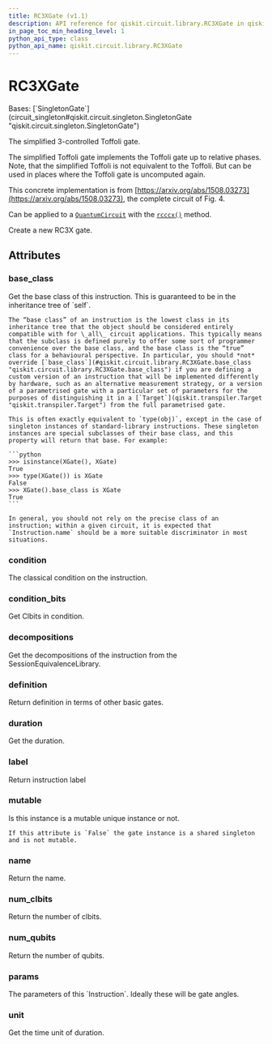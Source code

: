 ```yaml
---
title: RC3XGate (v1.1)
description: API reference for qiskit.circuit.library.RC3XGate in qiskit v1.1
in_page_toc_min_heading_level: 1
python_api_type: class
python_api_name: qiskit.circuit.library.RC3XGate
---
```


# RC3XGate

<Class id="qiskit.circuit.library.RC3XGate" isDedicatedPage={true} github="https://github.com/Qiskit/qiskit/tree/stable/1.1/qiskit/circuit/library/standard_gates/x.py#L833-L929" signature="qiskit.circuit.library.RC3XGate(*args, _force_mutable=False, **kwargs)" modifiers="class">
  Bases: [`SingletonGate`](circuit_singleton#qiskit.circuit.singleton.SingletonGate "qiskit.circuit.singleton.SingletonGate")

  The simplified 3-controlled Toffoli gate.

  The simplified Toffoli gate implements the Toffoli gate up to relative phases. Note, that the simplified Toffoli is not equivalent to the Toffoli. But can be used in places where the Toffoli gate is uncomputed again.

  This concrete implementation is from [https://arxiv.org/abs/1508.03273](https://arxiv.org/abs/1508.03273), the complete circuit of Fig. 4.

  Can be applied to a [`QuantumCircuit`](qiskit.circuit.QuantumCircuit "qiskit.circuit.QuantumCircuit") with the [`rcccx()`](qiskit.circuit.QuantumCircuit#rcccx "qiskit.circuit.QuantumCircuit.rcccx") method.

  Create a new RC3X gate.

  ## Attributes

  ### base\_class

  <Attribute id="qiskit.circuit.library.RC3XGate.base_class">
    Get the base class of this instruction. This is guaranteed to be in the inheritance tree of `self`.

    The “base class” of an instruction is the lowest class in its inheritance tree that the object should be considered entirely compatible with for \_all\_ circuit applications. This typically means that the subclass is defined purely to offer some sort of programmer convenience over the base class, and the base class is the “true” class for a behavioural perspective. In particular, you should *not* override [`base_class`](#qiskit.circuit.library.RC3XGate.base_class "qiskit.circuit.library.RC3XGate.base_class") if you are defining a custom version of an instruction that will be implemented differently by hardware, such as an alternative measurement strategy, or a version of a parametrised gate with a particular set of parameters for the purposes of distinguishing it in a [`Target`](qiskit.transpiler.Target "qiskit.transpiler.Target") from the full parametrised gate.

    This is often exactly equivalent to `type(obj)`, except in the case of singleton instances of standard-library instructions. These singleton instances are special subclasses of their base class, and this property will return that base. For example:

    ```python
    >>> isinstance(XGate(), XGate)
    True
    >>> type(XGate()) is XGate
    False
    >>> XGate().base_class is XGate
    True
    ```

    In general, you should not rely on the precise class of an instruction; within a given circuit, it is expected that `Instruction.name` should be a more suitable discriminator in most situations.
  </Attribute>

  ### condition

  <Attribute id="qiskit.circuit.library.RC3XGate.condition">
    The classical condition on the instruction.
  </Attribute>

  ### condition\_bits

  <Attribute id="qiskit.circuit.library.RC3XGate.condition_bits">
    Get Clbits in condition.
  </Attribute>

  ### decompositions

  <Attribute id="qiskit.circuit.library.RC3XGate.decompositions">
    Get the decompositions of the instruction from the SessionEquivalenceLibrary.
  </Attribute>

  ### definition

  <Attribute id="qiskit.circuit.library.RC3XGate.definition">
    Return definition in terms of other basic gates.
  </Attribute>

  ### duration

  <Attribute id="qiskit.circuit.library.RC3XGate.duration">
    Get the duration.
  </Attribute>

  ### label

  <Attribute id="qiskit.circuit.library.RC3XGate.label">
    Return instruction label
  </Attribute>

  ### mutable

  <Attribute id="qiskit.circuit.library.RC3XGate.mutable">
    Is this instance is a mutable unique instance or not.

    If this attribute is `False` the gate instance is a shared singleton and is not mutable.
  </Attribute>

  ### name

  <Attribute id="qiskit.circuit.library.RC3XGate.name">
    Return the name.
  </Attribute>

  ### num\_clbits

  <Attribute id="qiskit.circuit.library.RC3XGate.num_clbits">
    Return the number of clbits.
  </Attribute>

  ### num\_qubits

  <Attribute id="qiskit.circuit.library.RC3XGate.num_qubits">
    Return the number of qubits.
  </Attribute>

  ### params

  <Attribute id="qiskit.circuit.library.RC3XGate.params">
    The parameters of this `Instruction`. Ideally these will be gate angles.
  </Attribute>

  ### unit

  <Attribute id="qiskit.circuit.library.RC3XGate.unit">
    Get the time unit of duration.
  </Attribute>
</Class>

